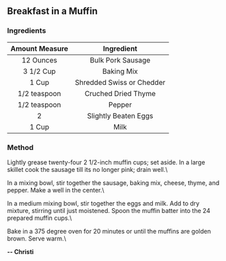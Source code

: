 ## Breakfast in a Muffin
### Ingredients

| Amount Measure| Ingredient               |
| :-----------: | :----------------------: |
| 12 Ounces     | Bulk Pork Sausage        |
| 3 1/2 Cup     | Baking Mix               |
| 1 Cup         | Shredded Swiss or Chedder|
| 1/2 teaspoon  | Cruched Dried Thyme      |
| 1/2 teaspoon  | Pepper                   |
| 2             | Slightly Beaten Eggs     |
| 1 Cup         | Milk                     |

### Method
Lightly grease twenty-four 2 1/2-inch muffin cups; set aside. In a large skillet cook the sausage till its no longer pink; drain well.\

In a mixing bowl, stir together the sausage, baking mix, cheese, thyme, and pepper. Make a well in the center.\

In a medium mixing bowl, stir together the eggs and milk. Add to dry mixture, stirring until just moistened. Spoon the muffin batter into the 24 prepared muffin cups.\

Bake in a 375 degree oven for 20 minutes or until the muffins are golden brown. Serve warm.\

**-- Christi**



